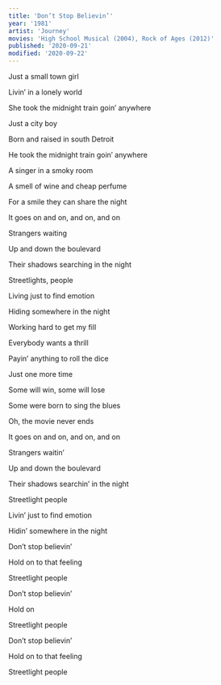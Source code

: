 ```yaml
---
title: 'Don’t Stop Believin’'
year: '1981'
artist: 'Journey'
movies: 'High School Musical (2004), Rock of Ages (2012)'
published: '2020-09-21'
modified: '2020-09-22'
---
```


<LyricSection>

Just a small town girl

Livin&rsquo; in a lonely world

She took the midnight train goin&rsquo; anywhere

</LyricSection>


<LyricSection>

Just a city boy

Born and raised in south Detroit

He took the midnight train goin&rsquo; anywhere

</LyricSection>

<LyricSection>

A singer in a smoky room

A smell of wine and cheap perfume

For a smile they can share the night

It goes on and on, and on, and on

</LyricSection>

<LyricSection>

Strangers waiting

Up and down the boulevard

Their shadows searching in the night

</LyricSection>

<LyricSection>

Streetlights, people

Living just to find emotion

Hiding somewhere in the night

</LyricSection>

<LyricSection>

Working hard to get my fill

Everybody wants a thrill

Payin&rsquo; anything to roll the dice

Just one more time

</LyricSection>

<LyricSection>

Some will win, some will lose

Some were born to sing the blues

Oh, the movie never ends

It goes on and on, and on, and on

</LyricSection>

<LyricSection>

Strangers waitin&rsquo;

Up and down the boulevard

Their shadows searchin&rsquo; in the night

Streetlight people

Livin&rsquo; just to find emotion

Hidin&rsquo; somewhere in the night

</LyricSection>

<LyricSection>

Don&rsquo;t stop believin&rsquo;

Hold on to that feeling

Streetlight people

Don&rsquo;t stop believin&rsquo;

Hold on

Streetlight people

Don&rsquo;t stop believin&rsquo;

Hold on to that feeling

Streetlight people

</LyricSection>
